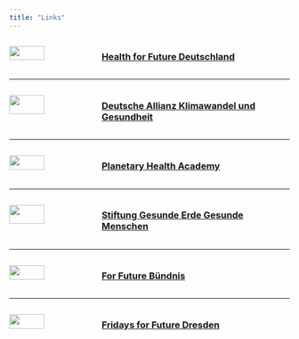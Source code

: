 ```yaml
---
title: "Links"
---
```


::: columns
::: {.column width="30%"}
![](images/links_logos/h4f-logo_small.png){width='66%' fig-align='center'}
:::
::: {.column width="70%"}
### [Health for Future Deutschland](https://healthforfuture.de/)
:::
:::

-------------

::: columns
::: {.column width="30%"}
![](images/links_logos/KLUG_Logo-150_small.png){width='66%' fig-align='center'}
:::
::: {.column width="70%"}
### [Deutsche Allianz Klimawandel und Gesundheit](https://www.klimawandel-gesundheit.de/)
:::
:::

-------------

::: columns
::: {.column width="30%"}
![](images/links_logos/pha-logo-v4.png){width='66%' fig-align='center'}
:::
::: {.column width="70%"}
### [Planetary Health Academy](https://planetary-health-academy.de/)
:::
:::

-------------

::: columns
::: {.column width="30%"}
![](images/links_logos/gegm_logo_web.png){width='66%' fig-align='center'}
:::
::: {.column width="70%"}
### [Stiftung Gesunde Erde Gesunde Menschen](https://stiftung-gegm.de/)
:::
:::

-------------

::: columns
::: {.column width="30%"}
![](images/links_logos/logo_for_future_small.png){width='66%' fig-align='center'}
:::
::: {.column width="70%"}
### [For Future Bündnis](https://www.for-future-buendnis.de/)
:::
:::

-------------


::: columns
::: {.column width="30%"}
![](images/links_logos/fff_dresden_small.png){width='66%' fig-align='center'}
:::
::: {.column width="70%"}
### [Fridays for Future Dresden](https://fffdd.de/)
:::
:::


